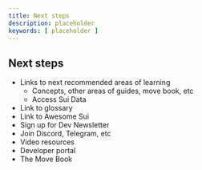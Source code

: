 ```yaml
---
title: Next steps
description: placeholder
keywords: [ placeholder ]
---
```


## Next steps

- Links to next recommended areas of learning
    - Concepts, other areas of guides, move book, etc
    - Access Sui Data
- Link to glossary
- Link to Awesome Sui
- Sign up for Dev Newsletter
- Join Discord, Telegram, etc
- Video resources
- Developer portal
- The Move Book